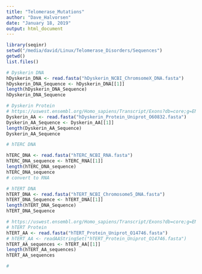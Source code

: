 ```yaml
---
title: "Telomerase_Mutations"
author: "Dave_Halvorsen"
date: "January 18, 2019"
output: html_document
---
```


```r
library(seqinr)
setwd("/media/david/Linux/Telomerase_Disorders/Sequences")
getwd()
list.files()
```

```r
# Dyskerin DNA
hDyskerin_DNA <- read.fasta("hDyskerin_NCBI_ChromsomeX_DNA.fasta")
hDyskerin_DNA_Sequence <- hDyskerin_DNA[[1]]
length(hDyskerin_DNA_Sequence)
hDyskerin_DNA_Sequence
```

```r
# Dyskerin Protein
# https://uswest.ensembl.org/Homo_sapiens/Transcript/Exons?db=core;g=ENSG00000130826;r=X:154762756-154777689;t=ENST00000369550
Dyskerin_AA <- read.fasta("hDyskerin_Protein_Uniprot_O60832.fasta")
Dyskerin_AA_Sequence <- Dyskerin_AA[[1]]
length(Dyskerin_AA_Sequence)
Dyskerin_AA_Sequence
```


```r
# hTERC DNA

hTERC_DNA <- read.fasta("hTERC_NCBI_RNA.fasta")
hTERC_DNA_sequence <- hTERC_RNA[[1]]
length(hTERC_DNA_sequence)
hTERC_DNA_sequence
# convert to RNA
```


```r
# hTERT DNA
hTERT_DNA <- read.fasta("hTERT_NCBI_Chromosome5_DNA.fasta")
hTERT_DNA_Sequence <- hTERT_DNA[[1]]
length(hTERT_DNA_Sequence)
hTERT_DNA_Sequence
```

```r
# https://uswest.ensembl.org/Homo_sapiens/Transcript/Exons?db=core;g=ENSG00000164362;r=5:1253167-1295047;t=ENST00000310581
# hTERT Protein
hTERT_AA <- read.fasta("hTERT_Protein_Uniprot_O14746.fasta")
# hTERT_AA <- readAAStringSet("hTERT_Protein_Uniprot_O14746.fasta")
hTERT_AA_sequences <- hTERT_AA[[1]]
length(hTERT_AA_sequences)
hTERT_AA_sequences
```

```r
#
```

